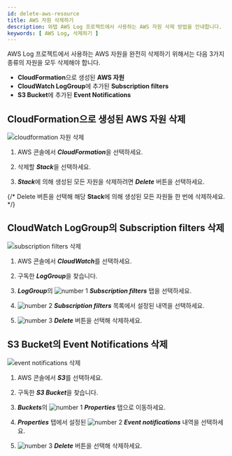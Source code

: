 ```yaml
---
id: delete-aws-resource
title: AWS 자원 삭제하기
description: 와탭 AWS Log 프로젝트에서 사용하는 AWS 자원 삭제 방법을 안내합니다.
keywords: [ AWS Log, 삭제하기 ]
---
```



AWS Log 프로젝트에서 사용하는 AWS 자원을 완전히 삭제하기 위해서는 다음 3가지 종류의 자원을 모두 삭제해야 합니다.

* **CloudFormation**으로 생성된 **AWS 자원**
* **CloudWatch LogGroup**에 추가된 **Subscription filters**
* **S3 Bucket**에 추가된 **Event Notifications**

## CloudFormation으로 생성된 AWS 자원 삭제

![cloudformation 자원 삭제](/img/aws-log-cloudformation-resource.png)

1. AWS 콘솔에서 ***CloudFormation***을 선택하세요.

1. 삭제할 ***Stack***을 선택하세요.

1. ***Stack***에 의해 생성된 모든 자원을 삭제하려면 ***Delete*** 버튼을 선택하세요.

{/* Delete 버튼을 선택해 해당 **Stack**에 의해 생성된 모든 자원들 한 번에 삭제하세요. */}

## CloudWatch LogGroup의 Subscription filters 삭제

![subscription filters 삭제](/img/aws-log-delete-subscription-filter.png)

1. AWS 콘솔에서 ***CloudWatch***를 선택하세요. 

1. 구독한 ***LogGroup***을 찾습니다.

1. ***LogGroup***의 ![number 1](/img/number-01.png) ***Subscription filters*** 탭을 선택하세요. 

1. ![number 2](/img/number-02.png) ***Subscription filters*** 목록에서 설정된 내역을 선택하세요. 

1. ![number 3](/img/number-03.png) ***Delete*** 버튼을 선택해 삭제하세요.

## S3 Bucket의 Event Notifications 삭제

![event notifications 삭제](/img/aws-log-delete-event-notification.png)

1. AWS 콘솔에서 ***S3***를 선택하세요. 

1. 구독한 ***S3 Bucket***을 찾습니다.

1. ***Buckets***의 ![number 1](/img/number-01.png) ***Properties*** 탭으로 이동하세요. 

1. ***Properties*** 탭에서 설정된 ![number 2](/img/number-02.png) ***Event notifications*** 내역을 선택하세요. 

1. ![number 3](/img/number-03.png) ***Delete*** 버튼을 선택해 삭제하세요.